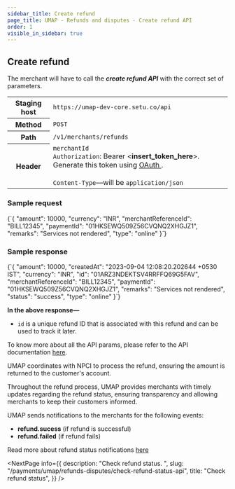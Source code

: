 ```yaml
---
sidebar_title: Create refund
page_title: UMAP - Refunds and disputes - Create refund API
order: 1
visible_in_sidebar: true
---
```


## Create refund

<p>The merchant will have to call the <b><i>create refund API</i></b> with the correct set of parameters.</p>

<table>
    <tbody>
        <tr>
            <th>Staging host</th>
            <td>
                <code>https://umap-dev-core.setu.co/api</code>
            </td>
        </tr>
        <tr>
            <th>Method</th>
            <td>
                <code>POST</code>
            </td>
        </tr>
        <tr>
            <th>Path</th>
            <td>
                <code>/v1/merchants/refunds</code>
            </td>
        </tr>
        <tr>
            <th>Header</th>
            <td>
                <code>merchantId</code><br/>
                <code>Authorization</code>: Bearer &lt;<b>insert_token_here</b>&gt;.
                Generate this token using <a
                    href="/payments/umap/api-integration"
                    target="_blank">
                    OAuth
                </a>.<br />
                <br />
                <code>Content-Type</code>—will be <code>application/json</code>
            </td>
        </tr>
    </tbody>
</table>

### Sample request

<CodeBlockWithCopy language="json">
    {`{
    "amount": 10000,
    "currency": "INR",
    "merchantReferenceId": "BILL12345",
    "paymentId": "01HKSEWQ509Z56CVQNQ2XHGJZ1",
    "remarks": "Services not rendered",
    "type": "online"
}`}
</CodeBlockWithCopy>

### Sample response

<CodeBlockWithCopy language="json">
    {`{
  "amount": 10000,
  "createdAt": "2023-09-04 12:08:20.202644 +0530 IST",
  "currency": "INR",
  "id": "01ARZ3NDEKTSV4RRFFQ69G5FAV",
  "merchantReferenceId": "BILL12345",
  "paymentId": "01HKSEWQ509Z56CVQNQ2XHGJZ1",
  "remarks": "Services not rendered",
  "status": "success",
  "type": "online"
}`}
</CodeBlockWithCopy>

<b>In the above response—</b>
<ul>
    <li><code>id</code> is a unique refund ID that is associated with this refund and can be used to track it later.</li>
</ul>
<p>To know more about all the API params, please refer to the API documentation <a href="/payments/umap/api-reference#/category~refund/operation~refund#create" target="_blank">here</a>.</p>
<p>UMAP coordinates with NPCI to process the refund, ensuring the amount is returned to the customer's account.</p>
<p>Throughout the refund process, UMAP provides merchants with timely updates regarding the refund status, ensuring transparency and allowing merchants to keep their customers informed.</p>
<p>UMAP sends notifications to the merchants for the following events:</p>
<ul>
    <li><b>refund.sucess</b> (if refund is successful)</li>
    <li><b>refund.failed</b> (if refund fails)</li>
</ul>
<p>Read more about refund status notifications <a href="/payments/umap/notifications/refunds">here</a></p>

<NextPage
    info={{
        description: "Check refund status.  ",
        slug: "/payments/umap/refunds-disputes/check-refund-status-api",
        title: "Check refund status",
    }}
/>